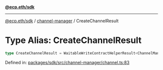 [**@ecp.eth/sdk**](../../index.mdx)

***

[@ecp.eth/sdk](/sdk-reference/index.mdx) / [channel-manager](/sdk-reference/channel-manager/index.mdx) / CreateChannelResult

# Type Alias: CreateChannelResult

```ts
type CreateChannelResult = WaitableWriteContractHelperResult<ChannelManagerABIType, "ChannelCreated">;
```

Defined in: [packages/sdk/src/channel-manager/channel.ts:83](https://github.com/ecp-eth/comments-monorepo/blob/main/packages/sdk/src/channel-manager/channel.ts#L83)
